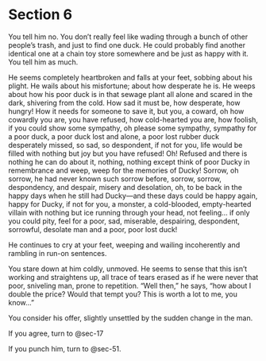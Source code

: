 # Section 6 {#sec-06}

You tell him no. You don’t really feel like wading through a bunch of other people’s trash, and just to find one duck. He could probably find another identical one at a chain toy store somewhere and be just as happy with it. You tell him as much.

He seems completely heartbroken and falls at your feet, sobbing about his plight. He wails about his misfortune; about how desperate he is. He weeps about how his poor duck is in that sewage plant all alone and scared in the dark, shivering from the cold. How sad it must be, how desperate, how hungry! How it needs for someone to save it, but you, a coward, oh how cowardly you are, you have refused, how cold-hearted you are, how foolish, if you could show some sympathy, oh please some sympathy, sympathy for a poor duck, a poor duck lost and alone, a poor lost rubber duck desperately missed, so sad, so despondent, if not for you, life would be filled with nothing but joy but you have refused! Oh! Refused and there is nothing he can do about it, nothing, nothing except think of poor Ducky in remembrance and weep, weep for the memories of Ducky! Sorrow, oh sorrow, he had never known such sorrow before, sorrow, sorrow, despondency, and despair, misery and desolation, oh, to be back in the happy days when he still had Ducky—and these days could be happy again, happy for Ducky, if not for you, a monster, a cold-blooded, empty-hearted villain with nothing but ice running through your head, not feeling… if only you could pity, feel for a poor, sad, miserable, despairing, despondent, sorrowful, desolate man and a poor, poor lost duck!

He continues to cry at your feet, weeping and wailing incoherently and rambling in run-on sentences. 

You stare down at him coldly, unmoved. He seems to sense that this isn’t working and straightens up, all trace of tears erased as if he were never that poor, sniveling man, prone to repetition. “Well then,” he says, “how about I double the price? Would that tempt you? This is worth a lot to me, you know…”

You consider his offer, slightly unsettled by the sudden change in the man.

If you agree, turn to @sec-17

If you punch him, turn to @sec-51.
 
